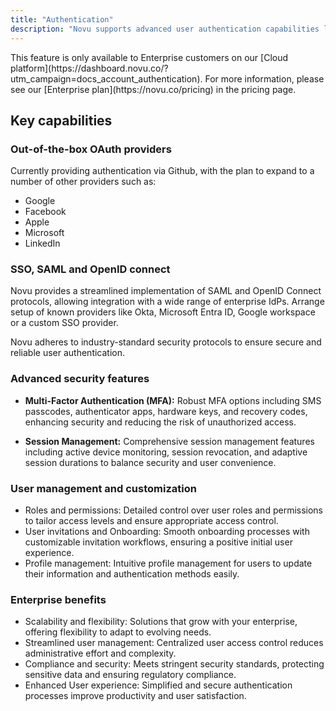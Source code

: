 ```yaml
---
title: "Authentication"
description: "Novu supports advanced user authentication capabilities like OAuth, SSO, MFA and more, providing enterprise customers with a robust, secure, and user-friendly authentication solution."
---
```


<Note>
This feature is only available to Enterprise customers on our [Cloud platform](https://dashboard.novu.co/?utm_campaign=docs_account_authentication). For more information, please see our [Enterprise plan](https://novu.co/pricing) in the pricing page.
</Note>

## Key capabilities

### Out-of-the-box OAuth providers

Currently providing authentication via Github, with the plan to expand to a number of other providers such as:
- Google
- Facebook
- Apple
- Microsoft
- LinkedIn

### SSO, SAML and OpenID connect

Novu provides a streamlined implementation of SAML and OpenID Connect protocols, allowing integration with a wide range of enterprise IdPs. Arrange setup of known providers like Okta, Microsoft Entra ID, Google workspace or a custom SSO provider. 

Novu adheres to industry-standard security protocols to ensure secure and reliable user authentication.

### Advanced security features

- **Multi-Factor Authentication (MFA):** Robust MFA options including SMS passcodes, authenticator apps, hardware keys, and recovery codes, enhancing security and reducing the risk of unauthorized access.

- **Session Management:** Comprehensive session management features including active device monitoring, session revocation, and adaptive session durations to balance security and user convenience.

### User management and customization

- Roles and permissions: Detailed control over user roles and permissions to tailor access levels and ensure appropriate access control.
- User invitations and Onboarding: Smooth onboarding processes with customizable invitation workflows, ensuring a positive initial user experience.
- Profile management: Intuitive profile management for users to update their information and authentication methods easily.

### Enterprise benefits

- Scalability and flexibility: Solutions that grow with your enterprise, offering flexibility to adapt to evolving needs.
- Streamlined user management: Centralized user access control reduces administrative effort and complexity.
- Compliance and security: Meets stringent security standards, protecting sensitive data and ensuring regulatory compliance.
- Enhanced User experience: Simplified and secure authentication processes improve productivity and user satisfaction.
